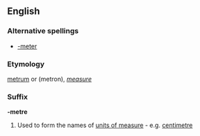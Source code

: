 ==English==

===Alternative spellings===
*[[-meter]]

===Etymology===
{{L.}} [[metrum]] or {{Gr.}} (metron), ''[[measure]]''

===Suffix===
'''-metre'''

<!--# Used to form the names of [[measuring]] [[device]]s - e.g. [[barometer]]
# Used to form the names of [[line]]s of [[feet]] in [[prosody]] - e.g. [[hexameter]]-->
#{{UK}} Used to form the names of [[unit of measure|units of measure]] - e.g. [[centimetre]]